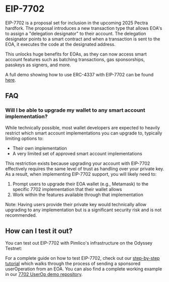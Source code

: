 # EIP-7702

EIP-7702 is a proposal set for inclusion in the upcoming 2025 Pectra hardfork. The proposal introduces a new transaction type that allows EOA's to assign a "delegation designator" to their account. The delegation designator points to a smart contract and when a transaction is sent to the EOA, it executes the code at the designated address.

This unlocks huge benefits for EOAs, as they can now access smart account features such as batching transactions, gas sponsorships, passkeys as signers, and more.

A full demo showing how to use ERC-4337 with EIP-7702 can be found [here](/references/permissionless/how-to/eip-7702-demo).

## FAQ

### Will I be able to upgrade my wallet to any smart account implementation?

While technically possible, most wallet developers are expected to heavily restrict which smart account implementations you can upgrade to, typically limiting options to:
- Their own implementation
- A very limited set of approved smart account implementations

This restriction exists because upgrading your account with EIP-7702 effectively requires the same level of trust as handling over your private key. As a result, when implementing EIP-7702 support, you will likely need to:

1. Prompt users to upgrade their EOA wallet (e.g., Metamask) to the specific 7702 implementation that their wallet allows
2. Work within the features available through that implementation

Note: Having users provide their private key would technically allow upgrading to any implementation but is a significant security risk and is not recommended.

## How can I test it out?

You can test out EIP-7702 with Pimlico's infrastructure on the Odyssey Testnet:

For a complete guide on how to test EIP-7702, check out our [step-by-step tutorial](/references/permissionless/how-to/eip-7702-demo) which walks through the process of sending a sponsored userOperation from an EOA. You can also find a complete working example in our [7702 UserOp demo repository](https://github.com/pimlicolabs/7702-userop-demo).
